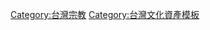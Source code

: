 {{Navbox
| name = 臺灣宗教百景
| title = [[臺灣宗教百景]]
| state = collapsed
| titlestyle = background-color: gold;
| basestyle = background-color: gold;
| listclass = hlist
|group1 = 建築
|list1 = 
*臺北[[大龍峒保安宮]]
*臺北[[濟南基督長老教會]]
*[[台北清真寺]]
*臺北[[臨濟護國禪寺]]
*臺北[[行天宮]]
*[[臺灣基督長老教會大稻埕教會]]
*[[艋舺龍山寺]]
*臺北[[指南宮]]
*[[松山慈祐宮]]
*[[松山慈惠堂]]
*[[三峽長福巖|三峽祖師廟]]
*[[法鼓山|金山法鼓山世界佛教教育園區]]
*林口[[竹林山觀音寺]]
*福隆[[靈鷲山無生道場]]
*桃園原民部落[[基國派老教堂]]
*桃園[[壽山巖觀音寺]]
*大溪[[齋明寺]]
*大溪[[蓮座山觀音寺]]
*[[蘆竹五福宮|南崁五福宮]]
*[[中壢仁海宮]]‧[[中壢聖蹟亭|聖蹟亭]]
*[[新竹竹蓮寺]]
*[[新竹長和宮]]
*[[天恩彌勒佛院|峨眉彌勒大道大自然文化世界]]
*新埔[[褒忠亭義民廟]]
*[[通霄神社]]
*東海大學[[路思義教堂]]
*大肚[[磺溪書院]]
*臺中[[柳原教會]]
*[[大佛風景區|彰化八卦山大佛]]
*[[鹿港龍山寺]]
*[[台灣護聖宮|彰化玻璃廟護聖宮]]
*[[埔心羅厝天主堂]]
*[[彰化孔子廟]]
*[[鹿港天后宮]]
*[[彰化南瑤宮]]
*南投[[藍田書院 (臺灣)|藍田書院]]
*埔里[[中台山|中台禪寺]]
*[[靈光寺 (國姓)|國姓靈光寺]]
*[[草屯雷藏寺]]
*草屯[[光慧文教館]]
*[[麥寮拱範宮]]
*[[土庫順天宮]]
*[[嘉義城隍廟]]
*[[笨港水仙宮|新港水仙宮]]
*[[臺南孔子廟]]
*臺南[[延平郡王祠]]
*[[大天后宮|臺南祀典大天后宮]]
*臺南[[西華堂]]
*[[南鯤鯓代天府]]
*白河[[火山碧雲寺]]
*[[大仙寺|白河大仙寺]]
*臺南[[祀典武廟]]
*臺南大智山[[玄空法寺]]
*臺南[[正統鹿耳門聖母廟]]
*[[臺灣首廟天壇]]
*高雄[[玫瑰聖母聖殿主教座堂]]
*高雄[[佛光山]]寺‧[[佛光山佛陀紀念館|佛陀紀念館]]
*高雄一貫道[[神威天台山道場]]
*[[內門順賢宮]]
*[[台東天后宮]]
*臺東[[三仙台]]
*吉安[[慶修院]]
*[[靜思精舍|花蓮慈濟文化園區]]
*[[澎湖天后宮]]
*[[澎湖觀音亭]]
*[[金門海印寺]]
*[[沙美萬安堂]]
*[[烈嶼保生大帝廟]]

|group2 = 節慶
|list2 = 
*[[雞籠中元祭]]
*[[平溪天燈節]]
*頭城[[搶孤]]
*[[宜蘭水燈節]]
*[[二結王公廟|二結王公過火]]
*[[白沙屯媽祖進香|白沙屯媽祖徒步進香]]
*[[苗栗𪹚龍|玉清宮苗栗𪹚龍]]
*[[大甲媽祖遶境進香|大甲鎮瀾宮媽祖繞境進香]]
*[[竹山紫南宮|竹山社寮紫南宮]]吃丁酒‧借金
*名間[[松柏嶺受天宮]]玄天上帝香期
*[[口湖牽水𰹬|口湖牽水藏]]
*[[西螺福興宮|西螺太平媽祖文化祭]]
*[[六房天上聖母|雲林六房媽過爐]]
*[[戰祭|阿里山鄒族戰祭Mayasvi]]
*[[鹽水蜂炮]]
*[[西港刈香]]
*[[安定長興宮瘟王祭|安定蘇厝第一代天府真護宮王船祭]]
*內門[[宋江陣]]
*[[東港迎王平安祭典]]
*恒春[[搶孤]]及爬孤棚
*臺東炮炸[[玄壇真君|寒單爺]]
*[[豐年祭|花蓮Makotaay（港口）部落阿美族ilisin豐年祭]]
*金門[[風獅爺]]
*[[浯島城隍廟|金門浯島迎城隍]]

|group3 = 複合
|list3 = 
*[[大稻埕霞海城隍廟|臺北霞海城隍廟]]+五月十三迎城隍
*[[新竹都城隍廟]]+竹塹中元城隍祭
*[[萬和宮 (台中市)|臺中萬和宮]]+老二媽西屯省親遶境
*[[臺中樂成宮]]+旱溪媽祖遶境十八庄
*[[北港朝天宮]]+迎媽祖
*[[新港奉天宮]]+天上聖母元宵遶境
*[[萬金聖母聖殿]]+聖母遊行
*馬祖[[金板境天后宮]]+燒塔節
}}
<noinclude>[[Category:台灣宗教]][[Category:台灣文化資產模板]]</noinclude>
